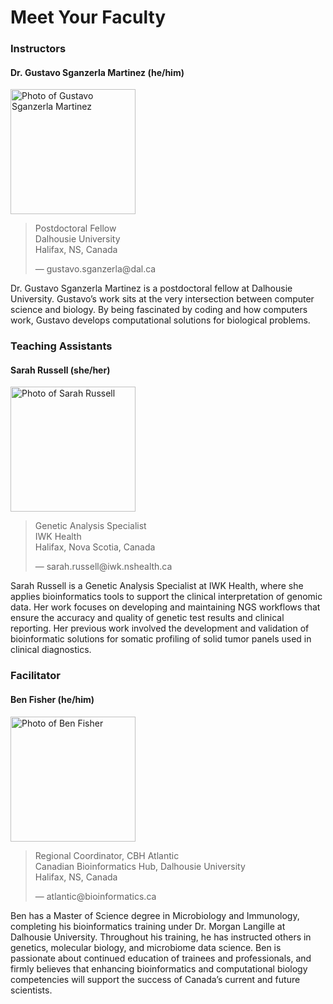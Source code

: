 # Meet Your Faculty

<!--#### NAME

<img src="./img/faculty/MISSINGHEADSHOT.PNG" width="200" alt="Photo of NAME">

>JOB TITLE <br>
INSTITUTION <br>
LOCATION
>
> --- CONTACT INFO, IF PROVIDED

BIO GOES HERE-->

### Instructors

#### Dr. Gustavo Sganzerla Martinez (he/him)

<img src="./img/faculty/dan-gaston.jpg" width="200" alt="Photo of Gustavo Sganzerla Martinez">

>Postdoctoral Fellow <br>
Dalhousie University  <br>
Halifax, NS, Canada 
>
> --- gustavo.sganzerla@dal.ca

Dr. Gustavo Sganzerla Martinez is a postdoctoral fellow at Dalhousie University. Gustavo's work sits at the very intersection between computer science and biology. By being fascinated by coding and how computers work, Gustavo develops computational solutions for biological problems.

### Teaching Assistants

#### Sarah Russell (she/her)

<img src="./img/faculty/sarah-russell.png" width="200" alt="Photo of Sarah Russell">

>Genetic Analysis Specialist  <br>
IWK Health <br>
Halifax, Nova Scotia, Canada 
>
> --- sarah.russell@iwk.nshealth.ca 

Sarah Russell is a Genetic Analysis Specialist at IWK Health, where she applies bioinformatics tools to support the clinical interpretation of genomic data. Her work focuses on developing and maintaining NGS workflows that ensure the accuracy and quality of genetic test results and clinical reporting. Her previous work involved the development and validation of bioinformatic solutions for somatic profiling of solid tumor panels used in clinical diagnostics.

### Facilitator

#### Ben Fisher (he/him)

<img src="./img/faculty/ben-fisher.jpg" width="200" alt="Photo of Ben Fisher">

>Regional Coordinator, CBH Atlantic <br>
Canadian Bioinformatics Hub, Dalhousie University  <br>
Halifax, NS, Canada 
>
> --- atlantic@bioinformatics.ca 

Ben has a Master of Science degree in Microbiology and Immunology, completing his bioinformatics training under Dr. Morgan Langille at Dalhousie University. Throughout his training, he has instructed others in genetics, molecular biology, and microbiome data science. Ben is passionate about continued education of trainees and professionals, and firmly believes that enhancing bioinformatics and computational biology competencies will support the success of Canada’s current and future scientists.


